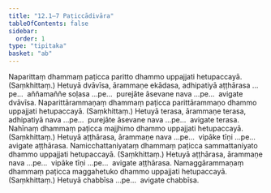 ```yaml
---
title: "12.1–7 Paṭiccādivāra"
tableOfContents: false
sidebar:
  order: 1
type: "tipitaka"
basket: "ab"
---
```



<DynamicBreadcrumb />

<Division number="20">

<Paragraph number="79">
Naparittaṃ dhammaṃ paṭicca paritto dhammo uppajjati hetupaccayā. (Saṃkhittaṃ.)
</Paragraph>

<Paragraph number="80">
Hetuyā dvāvīsa, ārammaṇe ekādasa, adhipatiyā aṭṭhārasa …pe…  aññamaññe soḷasa …pe…  purejāte āsevane nava …pe…  avigate dvāvīsa.
</Paragraph>

</Division>
<Division number="21">

<Paragraph number="81">
Naparittārammaṇaṃ dhammaṃ paṭicca parittārammaṇo dhammo uppajjati hetupaccayā. (Saṃkhittaṃ.)
</Paragraph>

<Paragraph number="82">
Hetuyā terasa, ārammaṇe terasa, adhipatiyā nava …pe…  purejāte āsevane nava …pe…  avigate terasa.
</Paragraph>

</Division>
<Division number="22">

<Paragraph number="83">
Nahīnaṃ dhammaṃ paṭicca majjhimo dhammo uppajjati hetupaccayā. (Saṃkhittaṃ.)
</Paragraph>

<Paragraph number="84">
Hetuyā aṭṭhārasa, ārammaṇe nava …pe…  vipāke tīṇi …pe…  avigate aṭṭhārasa.
</Paragraph>

</Division>
<Division number="23">

<Paragraph number="85">
Namicchattaniyataṃ dhammaṃ paṭicca sammattaniyato dhammo uppajjati hetupaccayā. (Saṃkhittaṃ.)
</Paragraph>

<Paragraph number="86">
Hetuyā aṭṭhārasa, ārammaṇe nava …pe…  vipāke tīṇi …pe…  avigate aṭṭhārasa.
</Paragraph>

</Division>
<Division number="24">

<Paragraph number="87">
Namaggārammaṇaṃ dhammaṃ paṭicca maggahetuko dhammo uppajjati hetupaccayā. (Saṃkhittaṃ.)
</Paragraph>

<Paragraph number="88">
Hetuyā chabbīsa …pe…  avigate chabbīsa.
</Paragraph>
</Division>